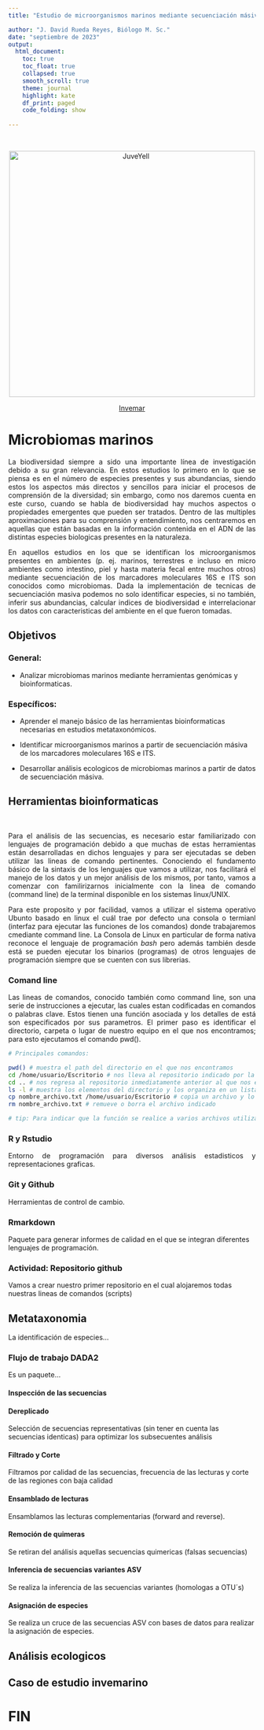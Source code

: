 ---
title: "Estudio de microorganismos marinos mediante secuenciación másiva"

author: "J. David Rueda Reyes, Biólogo M. Sc."
date: "septiembre de 2023"
output:
  html_document:
    toc: true
    toc_float: true
    collapsed: true
    smooth_scroll: true
    theme: journal
    highlight: kate
    df_print: paged
    code_folding: show
    
---

<br>

<div>

<p style = 'text-align:center;'>

<img src="https://pacificobiocultural.fao.org.co/wp-content/uploads/2022/11/Logo-Invemar-PNG.png" alt="JuveYell" width="500px">
</p>
</div>

<div style="text-align: center"> 

[Invemar](http://www.invemar.org.co "Invemar")

</div>

# Microbiomas marinos

<div style="text-align: justify"> 

La biodiversidad siempre a sido una importante línea de investigación debido a su gran relevancia. En estos estudios lo primero en lo que se piensa es en el número de especies presentes y sus abundancias, siendo estos los aspectos más directos y sencillos para iniciar el procesos de comprensión de la diversidad; sin embargo, como nos daremos cuenta en este curso, cuando se habla de biodiversidad hay muchos aspectos o propiedades emergentes que pueden ser tratados. Dentro de las multiples aproximaciones para su comprensión y entendimiento, nos centraremos en aquellas que están basadas en la información contenida en el ADN de las distintas especies biologicas presentes en la naturaleza. 

 En aquellos estudios en los que se identifican los microorganismos presentes en ambientes (p. ej. marinos, terrestres e incluso en micro ambientes como intestino, piel y hasta materia fecal entre muchos otros) mediante secuenciación de los marcadores moleculares 16S e ITS son conocidos como microbiomas. Dada la implementación de tecnicas de secuenciación masiva podemos no solo identificar especies, si no también, inferir sus abundancias, calcular indices de biodiversidad e interrelacionar los datos con caracteristicas del ambiente en el que fueron tomadas.

</div>
  
## Objetivos

### General:

- Analizar microbiomas marinos mediante herramientas genómicas y bioinformaticas.

### Específicos:

- Aprender el manejo básico de las herramientas bioinformaticas necesarias en estudios metataxonómicos.

- Identificar microorganismos marinos a partir de secuenciación másiva de los marcadores moleculares 16S e ITS.

- Desarrollar análisis ecologicos de microbiomas marinos a partir de datos de secuenciación másiva.


## Herramientas bioinformaticas

<br>

<div style="text-align: justify">

Para el análisis de las secuencias, es necesario estar familiarizado con lenguajes de programación debido a que muchas de estas herramientas están desarrolladas en dichos lenguajes y para ser ejecutadas se deben utilizar las lineas de comando pertinentes. Conociendo el fundamento básico de la sintaxis de los lenguajes que vamos a utilizar, nos facilitará el manejo de los datos y un mejor análisis de los mismos, por tanto, vamos a comenzar con familirizarnos inicialmente con la linea de comando (command line) de la terminal disponible en los sistemas linux/UNIX.  <br>

Para este proposito y por facilidad, vamos a utilizar el sistema operativo Ubunto basado en linux el cuál trae por defecto una consola o termianl (interfaz para ejecutar las funciones de los comandos) donde trabajaremos cmediante command line. La Consola de Linux en particular de forma nativa reconoce el lenguaje de programación *bash* pero además también desde está se pueden ejecutar los binarios (programas) de otros lenguajes de programación siempre que se cuenten con sus librerias.

</div>

### Comand line

<div style="text-align: justify">

Las lineas de comandos, conocido también como command line, son una serie de instrucciones a ejecutar, las cuales estan codificadas en comandos o palabras clave. Estos tienen una función asociada y los detalles de está son especificados por sus parametros. El primer paso es identificar el directorio, carpeta o lugar de nuestro equipo en el que nos encontramos; para esto ejecutamos el comando pwd().

</div>

```{bash eval=FALSE}
# Principales comandos:

pwd() # muestra el path del directorio en el que nos encontramos
cd /home/usuario/Escritorio # nos lleva al repositorio indicado por la ruta
cd .. # nos regresa al repositorio inmediatamente anterior al que nos encontremos
ls -l # muestra los elementos del directorio y los organiza en un listado
cp nombre_archivo.txt /home/usuario/Escritorio # copia un archivo y lo pega en la dirección que se le indica
rm nombre_archivo.txt # remueve o borra el archivo indicado

# tip: Para indicar que la función se realice a varios archivos utilizamos el [*.txt], de está manera se seleccionan todos los archivos con terminación .txt sin tener en cuenta el nombre que lo antecede.

```



### R y Rstudio

<div style="text-align: justify">

Entorno de programación para diversos análisis estadisticos y representaciones graficas.

</div>
 

### Git y Github

Herramientas de control de cambio.

### Rmarkdown

Paquete para generar informes de calidad en el que se integran diferentes lenguajes de programación.


### Actividad: Repositorio github

Vamos a crear nuestro primer repositorio en el cual alojaremos todas nuestras lineas de comandos (scripts)

## Metataxonomia

La identificación de especies...

### Flujo de trabajo DADA2

Es un paquete...

#### Inspección de las secuencias

#### Dereplicado

Selección de secuencias representativas (sin tener en cuenta las secuencias identicas) para optimizar los subsecuentes análisis

#### Filtrado y Corte

Filtramos por calidad de las secuencias, frecuencia de las lecturas y corte de las regiones con baja calidad

#### Ensamblado de lecturas

Ensamblamos las lecturas complementarias (forward and reverse).

#### Remoción de quimeras

Se retiran del análisis aquellas secuencias quimericas (falsas secuencias)

#### Inferencia de secuencias variantes ASV

Se realiza la inferencia de las secuencias variantes (homologas a OTU´s)

#### Asignación de especies

Se realiza un cruce de las secuencias ASV con bases de datos para realizar la asignación de especies.

## Análisis ecologicos

### 

## Caso de estudio invemarino

# FIN
